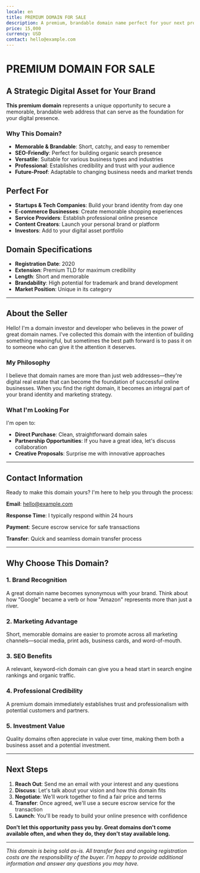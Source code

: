 ```yaml
---
locale: en
title: PREMIUM DOMAIN FOR SALE
description: A premium, brandable domain name perfect for your next project or business venture
price: 15,000
currency: USD
contact: hello@example.com
---
```


# PREMIUM DOMAIN FOR SALE

## A Strategic Digital Asset for Your Brand

**This premium domain** represents a unique opportunity to secure a memorable, brandable web address that can serve as the foundation for your digital presence.

### Why This Domain?

- **Memorable & Brandable**: Short, catchy, and easy to remember
- **SEO-Friendly**: Perfect for building organic search presence
- **Versatile**: Suitable for various business types and industries
- **Professional**: Establishes credibility and trust with your audience
- **Future-Proof**: Adaptable to changing business needs and market trends

## Perfect For

- **Startups & Tech Companies**: Build your brand identity from day one
- **E-commerce Businesses**: Create memorable shopping experiences
- **Service Providers**: Establish professional online presence
- **Content Creators**: Launch your personal brand or platform
- **Investors**: Add to your digital asset portfolio

## Domain Specifications

- **Registration Date**: 2020
- **Extension**: Premium TLD for maximum credibility
- **Length**: Short and memorable
- **Brandability**: High potential for trademark and brand development
- **Market Position**: Unique in its category

---

## About the Seller

Hello! I'm a domain investor and developer who believes in the power of great domain names. I've collected this domain with the intention of building something meaningful, but sometimes the best path forward is to pass it on to someone who can give it the attention it deserves.

### My Philosophy

I believe that domain names are more than just web addresses—they're digital real estate that can become the foundation of successful online businesses. When you find the right domain, it becomes an integral part of your brand identity and marketing strategy.

### What I'm Looking For

I'm open to:
- **Direct Purchase**: Clean, straightforward domain sales
- **Partnership Opportunities**: If you have a great idea, let's discuss collaboration
- **Creative Proposals**: Surprise me with innovative approaches

---

## Contact Information

Ready to make this domain yours? I'm here to help you through the process:

**Email**: [hello@example.com](mailto:hello@example.com)

**Response Time**: I typically respond within 24 hours

**Payment**: Secure escrow service for safe transactions

**Transfer**: Quick and seamless domain transfer process

---

## Why Choose This Domain?

### 1. **Brand Recognition**
A great domain name becomes synonymous with your brand. Think about how "Google" became a verb or how "Amazon" represents more than just a river.

### 2. **Marketing Advantage**
Short, memorable domains are easier to promote across all marketing channels—social media, print ads, business cards, and word-of-mouth.

### 3. **SEO Benefits**
A relevant, keyword-rich domain can give you a head start in search engine rankings and organic traffic.

### 4. **Professional Credibility**
A premium domain immediately establishes trust and professionalism with potential customers and partners.

### 5. **Investment Value**
Quality domains often appreciate in value over time, making them both a business asset and a potential investment.

---

## Next Steps

1. **Reach Out**: Send me an email with your interest and any questions
2. **Discuss**: Let's talk about your vision and how this domain fits
3. **Negotiate**: We'll work together to find a fair price and terms
4. **Transfer**: Once agreed, we'll use a secure escrow service for the transaction
5. **Launch**: You'll be ready to build your online presence with confidence

**Don't let this opportunity pass you by. Great domains don't come available often, and when they do, they don't stay available long.**

---

*This domain is being sold as-is. All transfer fees and ongoing registration costs are the responsibility of the buyer. I'm happy to provide additional information and answer any questions you may have.* 